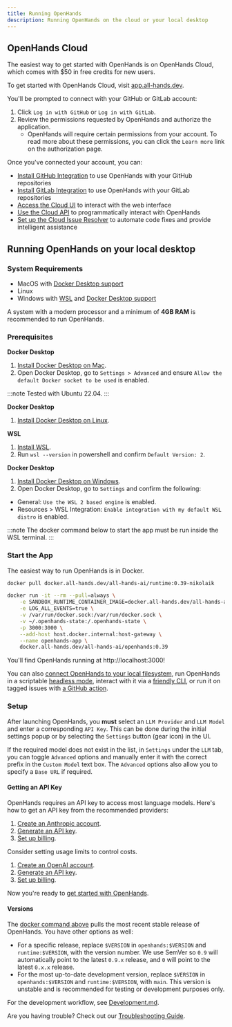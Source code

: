 ```yaml
---
title: Running OpenHands
description: Running OpenHands on the cloud or your local desktop
---
```


## OpenHands Cloud

The easiest way to get started with OpenHands is on OpenHands Cloud, which comes with $50 in free credits for new users.

To get started with OpenHands Cloud, visit [app.all-hands.dev](https://app.all-hands.dev).

You'll be prompted to connect with your GitHub or GitLab account:

1. Click `Log in with GitHub` or `Log in with GitLab`.
2. Review the permissions requested by OpenHands and authorize the application.
   - OpenHands will require certain permissions from your account. To read more about these permissions,
     you can click the `Learn more` link on the authorization page.

Once you've connected your account, you can:

- [Install GitHub Integration](/usage/cloud/github-installation) to use OpenHands with your GitHub repositories
- [Install GitLab Integration](/usage/cloud/gitlab-installation) to use OpenHands with your GitLab repositories
- [Access the Cloud UI](/usage/cloud/cloud-ui) to interact with the web interface
- [Use the Cloud API](/usage/cloud/cloud-api) to programmatically interact with OpenHands
- [Set up the Cloud Issue Resolver](/usage/cloud/cloud-issue-resolver) to automate code fixes and provide intelligent assistance


## Running OpenHands on your local desktop

### System Requirements

- MacOS with [Docker Desktop support](https://docs.docker.com/desktop/setup/install/mac-install/#system-requirements)
- Linux
- Windows with [WSL](https://learn.microsoft.com/en-us/windows/wsl/install) and [Docker Desktop support](https://docs.docker.com/desktop/setup/install/windows-install/#system-requirements)

A system with a modern processor and a minimum of **4GB RAM** is recommended to run OpenHands.

### Prerequisites

<AccordionGroup>

<Accordion title="MacOS">

  **Docker Desktop**

  1. [Install Docker Desktop on Mac](https://docs.docker.com/desktop/setup/install/mac-install).
  2. Open Docker Desktop, go to `Settings > Advanced` and ensure `Allow the default Docker socket to be used` is enabled.
</Accordion>

<Accordion title="Linux">

  :::note
  Tested with Ubuntu 22.04.
  :::

  **Docker Desktop**

  1. [Install Docker Desktop on Linux](https://docs.docker.com/desktop/setup/install/linux/).

</Accordion>

<Accordion title="Windows">

  **WSL**

  1. [Install WSL](https://learn.microsoft.com/en-us/windows/wsl/install).
  2. Run `wsl --version` in powershell and confirm `Default Version: 2`.

  **Docker Desktop**

  1. [Install Docker Desktop on Windows](https://docs.docker.com/desktop/setup/install/windows-install).
  2. Open Docker Desktop, go to `Settings` and confirm the following:
  - General: `Use the WSL 2 based engine` is enabled.
  - Resources > WSL Integration: `Enable integration with my default WSL distro` is enabled.

  :::note
  The docker command below to start the app must be run inside the WSL terminal.
  :::

</Accordion>

</AccordionGroup>

### Start the App

The easiest way to run OpenHands is in Docker.

```bash
docker pull docker.all-hands.dev/all-hands-ai/runtime:0.39-nikolaik

docker run -it --rm --pull=always \
    -e SANDBOX_RUNTIME_CONTAINER_IMAGE=docker.all-hands.dev/all-hands-ai/runtime:0.39-nikolaik \
    -e LOG_ALL_EVENTS=true \
    -v /var/run/docker.sock:/var/run/docker.sock \
    -v ~/.openhands-state:/.openhands-state \
    -p 3000:3000 \
    --add-host host.docker.internal:host-gateway \
    --name openhands-app \
    docker.all-hands.dev/all-hands-ai/openhands:0.39
```

You'll find OpenHands running at http://localhost:3000!

You can also [connect OpenHands to your local filesystem](https://docs.all-hands.dev/modules/usage/runtimes/docker#connecting-to-your-filesystem),
run OpenHands in a scriptable [headless mode](https://docs.all-hands.dev/modules/usage/how-to/headless-mode),
interact with it via a [friendly CLI](https://docs.all-hands.dev/modules/usage/how-to/cli-mode),
or run it on tagged issues with [a GitHub action](https://docs.all-hands.dev/modules/usage/how-to/github-action).

### Setup

After launching OpenHands, you **must** select an `LLM Provider` and `LLM Model` and enter a corresponding `API Key`.
This can be done during the initial settings popup or by selecting the `Settings`
button (gear icon) in the UI.

If the required model does not exist in the list, in `Settings` under the `LLM` tab, you can toggle `Advanced` options
and manually enter it with the correct prefix in the `Custom Model` text box.
The `Advanced` options also allow you to specify a `Base URL` if required.

#### Getting an API Key

OpenHands requires an API key to access most language models. Here's how to get an API key from the recommended providers:

<AccordionGroup>

<Accordion title="Anthropic (Claude)">

1. [Create an Anthropic account](https://console.anthropic.com/).
2. [Generate an API key](https://console.anthropic.com/settings/keys).
3. [Set up billing](https://console.anthropic.com/settings/billing).

Consider setting usage limits to control costs.

</Accordion>

<Accordion title="OpenAI">

1. [Create an OpenAI account](https://platform.openai.com/).
2. [Generate an API key](https://platform.openai.com/api-keys).
3. [Set up billing](https://platform.openai.com/account/billing/overview).


</Accordion>

</AccordionGroup>

Now you're ready to [get started with OpenHands](./getting-started).

#### Versions

The [docker command above](./installation#start-the-app) pulls the most recent stable release of OpenHands. You have other options as well:
- For a specific release, replace `$VERSION` in `openhands:$VERSION` and `runtime:$VERSION`, with the version number.
We use SemVer so `0.9` will automatically point to the latest `0.9.x` release, and `0` will point to the latest `0.x.x` release.
- For the most up-to-date development version, replace `$VERSION` in `openhands:$VERSION` and `runtime:$VERSION`, with `main`.
This version is unstable and is recommended for testing or development purposes only.

For the development workflow, see [Development.md](https://github.com/All-Hands-AI/OpenHands/blob/main/Development.md).

Are you having trouble? Check out our [Troubleshooting Guide](https://docs.all-hands.dev/modules/usage/troubleshooting).
